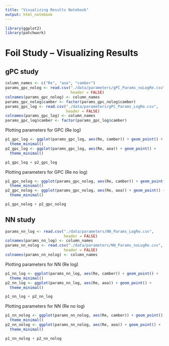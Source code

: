```yaml
---
title: "Visualizing Results Notebook"
output: html_notebook
---
```

```r
library(ggplot2)
library(patchwork)
```

# Foil Study -- Visualizing Results

## gPC study 

```r
column_names <- c("Re", "aoa", "camber")
params_gpc_nolog <- read.csv("./data/parameters/gPC_Params_noLogRe.csv", 
                             header = FALSE)
colnames(params_gpc_nolog) <- column_names
params_gpc_nolog$camber <- factor(params_gpc_nolog$camber)
params_gpc_log <- read.csv("./data/parameters/gPC_Params_LogRe.csv",
                           header = FALSE)
colnames(params_gpc_log) <- column_names
params_gpc_log$camber <- factor(params_gpc_log$camber)
```


Plotting parameters for GPC (Re log)
```r
p1_gpc_log <- ggplot(params_gpc_log, aes(Re, camber)) + geom_point() + 
  theme_minimal()
p2_gpc_log <- ggplot(params_gpc_log, aes(Re, aoa)) + geom_point() +
  theme_minimal()

p1_gpc_log + p2_gpc_log
```

Plotting parameters for GPC (Re no log)
```r
p1_gpc_nolog <- ggplot(params_gpc_nolog, aes(Re, camber)) + geom_point() +
  theme_minimal()
p2_gpc_nolog <- ggplot(params_gpc_nolog, aes(Re, aoa)) + geom_point() +
  theme_minimal()

p1_gpc_nolog + p2_gpc_nolog
```


## NN study

```r
params_nn_log <- read.csv("./data/parameters/NN_Params_LogRe.csv", 
                          header = FALSE)
colnames(params_nn_log) <- column_names
params_nn_nolog <- read.csv("./data/parameters/NN_Params_noLogRe.csv", 
                          header = FALSE)
colnames(params_nn_nolog) <- column_names

```

Plotting parameters for NN (Re log)
```r
p1_nn_log <- ggplot(params_nn_log, aes(Re, camber)) + geom_point() +
  theme_minimal()
p2_nn_log <- ggplot(params_nn_log, aes(Re, aoa)) + geom_point() +
  theme_minimal()

p1_nn_log + p2_nn_log
```

Plotting parameters for NN (Re no log)
```r
p1_nn_nolog <- ggplot(params_nn_nolog, aes(Re, camber)) + geom_point() +
  theme_minimal()
p2_nn_nolog <- ggplot(params_nn_nolog, aes(Re, aoa)) + geom_point() +
  theme_minimal()

p1_nn_nolog + p2_nn_nolog
```
